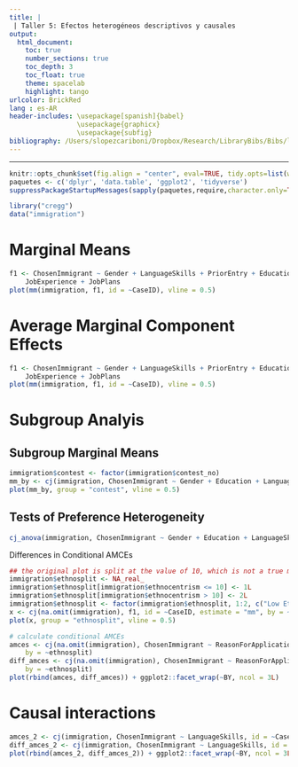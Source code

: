 ```yaml
---
title: |
 | Taller 5: Efectos heterogéneos descriptivos y causales 
output:
  html_document:
    toc: true
    number_sections: true
    toc_depth: 3
    toc_float: true
    theme: spacelab
    highlight: tango
urlcolor: BrickRed
lang : es-AR
header-includes: \usepackage[spanish]{babel}
                 \usepackage{graphicx}
                 \usepackage{subfig}                 
bibliography: /Users/slopezcariboni/Dropbox/Research/LibraryBibs/Bibs/library.bib
---
```



***
```r

knitr::opts_chunk$set(fig.align = "center", eval=TRUE, tidy.opts=list(width.cutoff=60), tidy=TRUE, cache=TRUE)
paquetes <- c('dplyr', 'data.table', 'ggplot2', 'tidyverse')
suppressPackageStartupMessages(sapply(paquetes,require,character.only=TRUE))

library("cregg")
data("immigration")

```


# Marginal Means


```r

f1 <- ChosenImmigrant ~ Gender + LanguageSkills + PriorEntry + Education * Job + CountryOfOrigin * ReasonForApplication + 
    JobExperience + JobPlans
plot(mm(immigration, f1, id = ~CaseID), vline = 0.5)


```



# Average Marginal Component Effects



```r

f1 <- ChosenImmigrant ~ Gender + LanguageSkills + PriorEntry + Education * Job + CountryOfOrigin * ReasonForApplication + 
    JobExperience + JobPlans
plot(mm(immigration, f1, id = ~CaseID), vline = 0.5)


```




# Subgroup Analyis


## Subgroup Marginal Means



```r

immigration$contest <- factor(immigration$contest_no)
mm_by <- cj(immigration, ChosenImmigrant ~ Gender + Education + LanguageSkills, id = ~CaseID, estimate = "mm", by = ~contest)
plot(mm_by, group = "contest", vline = 0.5)

```


## Tests of Preference Heterogeneity


```r

cj_anova(immigration, ChosenImmigrant ~ Gender + Education + LanguageSkills, by = ~contest_no)

```


Differences in Conditional AMCEs



```r

## the original plot is split at the value of 10, which is not a true median split
immigration$ethnosplit <- NA_real_
immigration$ethnosplit[immigration$ethnocentrism <= 10] <- 1L
immigration$ethnosplit[immigration$ethnocentrism > 10] <- 2L
immigration$ethnosplit <- factor(immigration$ethnosplit, 1:2, c("Low Ethnocentrism", "High Ethnocentrism"))
x <- cj(na.omit(immigration), f1, id = ~CaseID, estimate = "mm", by = ~ethnosplit)
plot(x, group = "ethnosplit", vline = 0.5)

```


```r



# calculate conditional AMCEs
amces <- cj(na.omit(immigration), ChosenImmigrant ~ ReasonForApplication + LanguageSkills, id = ~CaseID, estimate = "amce", 
    by = ~ethnosplit)
diff_amces <- cj(na.omit(immigration), ChosenImmigrant ~ ReasonForApplication + LanguageSkills, id = ~CaseID, estimate = "amce_diff", 
    by = ~ethnosplit)
plot(rbind(amces, diff_amces)) + ggplot2::facet_wrap(~BY, ncol = 3L)

```



# Causal interactions



```r


amces_2 <- cj(immigration, ChosenImmigrant ~ LanguageSkills, id = ~CaseID, estimate = "amce", by = ~Gender)
diff_amces_2 <- cj(immigration, ChosenImmigrant ~ LanguageSkills, id = ~CaseID, estimate = "amce_diff", by = ~Gender)
plot(rbind(amces_2, diff_amces_2)) + ggplot2::facet_wrap(~BY, ncol = 3L)

```





